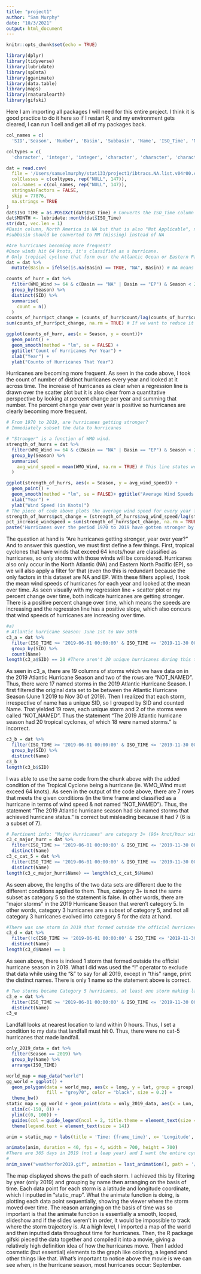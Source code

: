```yaml
---
title: "project1"
author: "Sam Murphy"
date: "10/3/2021"
output: html_document
---
```


```r
knitr::opts_chunk$set(echo = TRUE)
```

```r
library(dplyr)
library(tidyverse)
library(lubridate)
library(spData)
library(gganimate)
library(data.table)
library(maps)
library(rnaturalearth)
library(gifski)
```
Here I am importing all packages I will need for this entire project. I think it is good practice to do it here so if I restart R, and my environment gets cleared, I can run 1 cell and get all of my packages back.
```r
col_names = c(
  'SID','Season', 'Number', 'Basin', 'Subbasin', 'Name', 'ISO_Time', 'Nature', 'Lat', 'Lon', 'WMO_Wind', 'WMO_Pres' , 'WMO_Agency', 'Track_Type', 'Dist2land', 'Landfall')

coltypes = c(
  'character', 'integer', 'integer', 'character', 'character', 'character', 'character','character','double','double', 'integer', 'integer', 'character', 'character', 'integer', 'integer')

dat = read.csv(
  file = '/Users/samuelmurphy/stat133/project1/ibtracs.NA.list.v04r00.csv',
  colClasses = c(coltypes, rep("NULL", 147)),
  col.names = c(col_names, rep("NULL", 147)),
  stringsAsFactors = FALSE,
  skip = 77876,
  na.strings = TRUE
)
dat$ISO_TIME = as.POSIXct(dat$ISO_Time) # Converts the ISO_Time column to a time structure. This will be helpful later because doing logical operations on characters is restricted (ie. Time < x). Thus, once it's converted to a time structure and can be sorted.
dat$MONTH <- lubridate::month(dat$ISO_Time)
str(dat, vec.len = 1)
#Basin column, North America is NA but that is also "Not Applicable", need to convert it to something else.
#subbasin should be converted to MM (missing) instead of NA

```

```r
#Are hurricanes becoming more frequent?
#Once winds hit 64 knots, it's classified as a hurricane. 
# Only tropical cyclone that form over the Atlantic Ocean or Eastern Pacific Ocean are called Hurricanes.
dat = dat %>%
  mutate(Basin = ifelse(is.na(Basin) == TRUE, "NA", Basin)) # NA means North Atlantic, not Not Applicable. NA means a specific thing in R so I converted NA to a string.

counts_of_hurr = dat %>%
  filter(WMO_Wind >= 64 & c(Basin == "NA" | Basin == "EP") & Season < 2020) %>%
  group_by(Season) %>%
  distinct(SID) %>%
  summarise(
    count = n()
  )
counts_of_hurr$pct_change = (counts_of_hurr$count/lag(counts_of_hurr$count) - 1) * 100
sum(counts_of_hurr$pct_change, na.rm = TRUE) # If we want to reduce it to a single number, this number indicates that the number of hurricanes has increased on average of 998.5%/(2019-1970) == 20% over this time period. If there were no hurricane growth, this number would be 0, and if the number of hurricanes decreased, it would be negative.

ggplot(counts_of_hurr, aes(x = Season, y = count))+
  geom_point() + 
  geom_smooth(method = "lm", se = FALSE) + 
  ggtitle("Count of Hurricanes Per Year") +
  xlab("Year") +
  ylab("Counto of Hurricanes That Year")
```
Hurricanes are becoming more frequent. As seen in the code above, I took the count of number of distinct hurricanes every year and looked at it across time. The increase of hurricanes as clear when a regression line is drawn over the scatter plot but it is also clear from a quantitative perspective by looking at percent change per year and summing that number. The percent change year over year is positive so hurricanes are clearly becoming more frequent.
```r
# From 1970 to 2019, are hurricanes getting stronger?
# Immediately subset the data to hurricanes

# "Stronger" is a function of WMO wind. 
strength_of_hurrs = dat %>%
  filter(WMO_Wind >= 64 & c(Basin == "NA" | Basin == "EP") & Season < 2020) %>%# this just subsets the original df to be only those which we define as hurricanes (>74 WMO wind and either NA or EP)
  group_by(Season) %>% 
  summarise(
    avg_wind_speed = mean(WMO_Wind, na.rm = TRUE) # This line states we will get the average wind speed per Season (year). This is relevant in answering the question "Are hurricanes getting stonger" because we need to track year-by-year so we can see the trend over time.
  )

ggplot(strength_of_hurrs, aes(x = Season, y = avg_wind_speed)) +
  geom_point() + 
  geom_smooth(method = "lm", se = FALSE)+ ggtitle("Average Wind Speeds Per Year") +
  xlab("Year") +
  ylab("Wind Speed (in Knots)")
# The piece of code above plots the average wind speed for every year from 1970 to 2019. I also overlayed a regression line, which has a positive slope, to illustrate that hurricanes are indeed getting stronger. 
strength_of_hurrs$pct_change = (strength_of_hurrs$avg_wind_speed/lag(strength_of_hurrs$avg_wind_speed) - 1) * 100
pct_increase_windspeed = sum(strength_of_hurrs$pct_change, na.rm = TRUE)
paste('Hurricanes over the period 1970 to 2019 have gotten stronger by: ',round(pct_increase_windspeed, 4),"%. ", "The sum of all of the percents would equal 0 if there were no change throughout time, would be negative if wind speeds decreased on average over time and shows that wind speeds are increasing over time with a positive number. ", sep = "")
```
The question at hand is "Are hurricanes getting stronger, year over year?" And to answer this question, we must first define a few things. First, tropical cyclones that have winds that exceed 64 knots/hour are classified as hurricanes, so only storms with those winds will be considered. Hurricanes also only occur in the North Atlantic (NA) and Eastern North Pacific (EP), so we will also apply a filter for that (even tho this is redundant because the only factors in this dataset are NA and EP. With these filters applied, I took the mean wind speeds of hurricanes for each year and looked at the mean over time. As seen visually with my regression line + scatter plot or my percent change over time, both indicate hurricanes are getting stronger. There is a positive percent change over time, which means the speeds are increasing and the regression line has a positive slope, which also concurs that wind speeds of hurricanes are increasing over time.

```r
#a)
# Atlantic hurricane season: June 1st to Nov 30th
c3_a = dat %>%
  filter(ISO_TIME >= '2019-06-01 00:00:00' & ISO_TIME <= '2019-11-30 00:00:00') %>%
  group_by(SID) %>%
  count(Name)
length(c3_a$SID) == 20 #There aren't 20 unique hurricanes during this time period.
```
As seen in c3_a, there are 19 columns of storms which we have data on in the 2019 Atlantic Hurricane Season and two of the rows are "NOT_NAMED". Thus, there were 17 named storms in the 2019 Atlantic Hurricane Season. I first filtered the original data set to be between the Atlantic Hurricane Season (June 1 2019 to Nov 30 of 2019). Then I realized that each storm, irrespective of name has a unique SID, so I grouped by SID and counted Name. That yielded 19 rows, each unique storm and 2 of the storms were called "NOT_NAMED". Thus the statement "The 2019 Atlantic hurricane season had 20 tropical cyclones, of which 18 were named storms." is incorrect.

```r
c3_b = dat %>%
  filter(ISO_TIME >= '2019-06-01 00:00:00' & ISO_TIME <= '2019-11-30 00:00:00' & WMO_Wind >= 64 & Name != "NOT_NAMED") %>%
  group_by(SID) %>%
  distinct(Name)
c3_b
length(c3_b$SID)
```
I was able to use the same code from the chunk above with the added condition of the Tropical Cyclone being a hurricane (ie. WMO_Wind must exceed 64 knots). As seen in the output of the code above, there are  7 rows that meets the given conditions (in the time frame and classified as a hurricane in terms of wind speed & not named "NOT_NAMED"). Thus, the statement "The 2019 Atlantic hurricane season had six named storms that achieved hurricane status." is correct but misleading because it had 7 (6 is a subset of 7).

```r
# Pertinent info: "Major Hurricanes" are category 3+ (96+ knot/hour wind speeds). So this question is asking if the number of hurricanes with the wind constraint of 96+ == 137+ (category 5 is 157 or higher). I 
c3_c_major_hurr = dat %>%
  filter(ISO_TIME >= '2019-06-01 00:00:00' & ISO_TIME <= '2019-11-30 00:00:00' & WMO_Wind >= 96) %>%
  distinct(Name)
c3_c_cat_5 = dat %>%
  filter(ISO_TIME >= '2019-06-01 00:00:00' & ISO_TIME <= '2019-11-30 00:00:00' & WMO_Wind >= 137) %>%
  distinct(Name)
length(c3_c_major_hurr$Name) == length(c3_c_cat_5$Name)
```
As seen above, the lengths of the two data sets are different due to the different conditions applied to them. Thus, category 3+ is not the same subset as category 5 so the statement is false. In other words, there are "major storms" in the 2019 Hurricane Season that weren't category 5. In other words, category 3 hurricanes are a subset of category 5, and not all category 3 hurricanes evolved into category 5 for the data at hand.


```r
#There was one storm in 2019 that formed outside the official hurricane season (recall that the official season goes from June 1 to November 30).
c3_d = dat %>%
  filter(!c(ISO_TIME >= '2019-06-01 00:00:00' & ISO_TIME <= '2019-11-30 00:00:00') & Season == 2019) %>%
  distinct(Name)
length(c3_d$Name) == 1
```
As seen above, there is indeed 1 storm that formed outside the official hurricane season in 2019. What I did was used the "!" operator to exclude that data while using the "&" to say for all 2019, except in "this" range, print the distinct names. There is only 1 name so the statement above is correct.

```r
# Two storms became Category 5 hurricanes, at least one storm making landfall at Category 5 intensity.
c3_e = dat %>%
  filter(ISO_TIME >= '2019-06-01 00:00:00' & ISO_TIME <= '2019-11-30 00:00:00' & Landfall == 0 & WMO_Wind >136) %>%
  distinct(Name)
c3_e
```
Landfall looks at nearest location to land within 0 hours. Thus, I set a condition to my data that landfall must hit 0. Thus, there were no cat-5 hurricanes that made landfall. 

```r
only_2019_data = dat %>%
  filter(Season == 2019) %>%
  group_by(Name) %>%
  arrange(ISO_TIME)

world_map = map_data("world")
gg_world = ggplot() +
  geom_polygon(data = world_map, aes(x = long, y = lat, group = group),
               fill = "grey70", color = "black", size = 0.2) + 
  theme_bw()
static_map = gg_world + geom_point(data = only_2019_data, aes(x = Lon, y = Lat, color = Name, size = WMO_Wind), alpha = 0.5, cex = 0.5) + 
  xlim(c(-150, 0)) + 
  ylim(c(0, 100)) +
  guides(col = guide_legend(ncol = 2, title.theme = element_text(size = 14, face = "bold"))) +
  theme(legend.text = element_text(size = 14))

anim = static_map + labs(title = 'Time: {frame_time}', x= 'Longitude', y = ' Latitude') + transition_time(ISO_TIME) + shadow_wake(.2) + ease_aes('linear')

animate(anim, duration = 40, fps = 4, width = 700, height = 700) 
#There are 365 days in 2019 (not a leap year) and I want the entire cycle to complete in 30 seconds. Thus, each second will be roughly 12 days 
#
anim_save("weatherfor2019.gif", animation = last_animation(), path = '/Users/samuelmurphy/Desktop')
```
The map displayed shows the path of each storm. I achieved this by filtering by year (only 2019) and grouping by name then arranging on the basis of time. Each data point for each storm is a latitude and longitude coordinate, which I inputted in "static_map". What the animate function is doing, is plotting each data point sequentially, showing the viewer where the storm moved over time. The reason arranging on the basis of time was so important is that the animate function is essentially a smooth, looped, slideshow and if the slides weren't in order, it would be impossible to track where the storm trajectory is. 
At a high level, I imported a map of the world and then inputted data throughout time for hurricanes. Then, the R package gifski pieced the data together and compiled it into a movie, giving a relatively high definition idea of how the hurricanes move. Then I added cosmetic (but essential) elements to the graph like coloring, a legend and other things like that. What's important to notice above the movie is we can see when, in the hurricane season, most hurricanes occur: September. 
